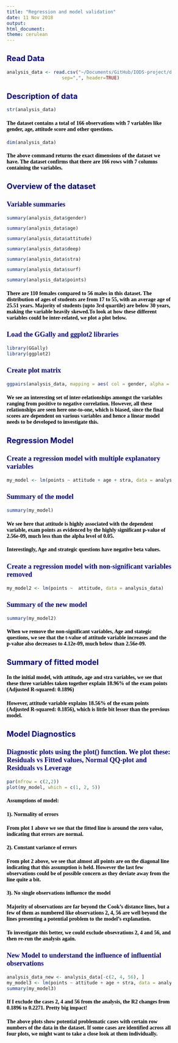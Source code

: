 ```yaml
---
title: "Regression and model validation"
date: 11 Nov 2018
output:
html_document:
theme: cerulean
---
```


<style type="text/css">

body{ /* Normal  */
      font-size: 12px;
  }
td {  /* Table  */
  font-size: 8px;
}
h1.title {
  font-size: 30px;
  color: DarkRed;
}
h1 { /* Header 1 */
  font-size: 22px;
  color: DarkBlue;
}
h2 { /* Header 2 */
    font-size: 20px;
  color: DarkBlue;
}
h3 { /* Header 3 */
  font-size: 18px;
  font-family: "Times New Roman", Times, serif;
  color: DarkBlue;
}
h4 { /* Header 4 */
  font-size: 14px;
  font-family: "Times New Roman", Times, serif;
  color: Black;
}
code.r{ /* Code block */
    font-size: 12px;
}
pre { /* Code block - determines code spacing between lines */
    font-size: 14px;
}
</style>


## Read Data
```r
analysis_data <- read.csv("~/Documents/GitHub/IODS-project/data/learning2014.csv", 
                    sep=",", header=TRUE)
```

## Description of data
```r
str(analysis_data)
```
#### The dataset contains a total of 166 observations with 7 variables like gender, age, attitude score and other questions. 

```r
dim(analysis_data)
```
#### The above command returns the exact dimensions of the dataset we have. The dataset confirms that there are 166 rows with 7 columns containing the variables.  

## Overview of the dataset

### Variable summaries
```r
summary(analysis_data$gender)
```

```r
summary(analysis_data$age)
```

```r
summary(analysis_data$attitude)
```

```r
summary(analysis_data$deep)
```

```r
summary(analysis_data$stra)
```

```r
summary(analysis_data$surf)
```

```r
summary(analysis_data$points)
```

#### There are 110 females compared to 56 males in this dataset. The distribution of ages of students are from 17 to 55, with an average age of 25.51 years. Majority of students (upto 3rd quartile) are below 30 years, making the variable heavily skewed.To look at how these different variables could be inter-related, we plot a plot below.

### Load the GGally and ggplot2 libraries
```r
library(GGally)
library(ggplot2)
```

### Create plot matrix
```r
ggpairs(analysis_data, mapping = aes( col = gender, alpha = 0.2 ), lower = list(combo = wrap("facethist", bins = 20)))
```

#### We see an interesting set of inter-relationships amongst the variables ranging from positive to negative correlation. However, all these relationships are seen here one-to-one, which is biased, since the final scores are dependent on various variables and hence a linear model needs to be developed to investigate this. 

## Regression Model
### Create a regression model with multiple explanatory variables
```r
my_model <- lm(points ~ attitude + age + stra, data = analysis_data)
```

### Summary of the model
```r
summary(my_model)
```

#### We see here that attitude is highly associated with the dependent variable, exam points as evidenced by the highly significant p-value of 2.56e-09, much less than the alpha level of 0.05. 

#### Interestingly, Age and strategic questions have negative beta values.

### Create a regression model with non-significant variables removed
```r
my_model2 <- lm(points ~  attitude, data = analysis_data)
```

### Summary of the new model
```r
summary(my_model2)
```

#### When we remove the non-significant variables, Age and stategic questions, we see that the t-value of attitude variable increases and the p-value also decreases to 4.12e-09, much below than 2.56e-09. 


## Summary of fitted model

#### In the initial model, with attitude, age and stra variables, we see that these three variables taken together explain 18.96% of the exam points (Adjusted R-squared:  0.1896)

#### However, attitude variable explains 18.56% of the exam points (Adjusted R-squared: 0.1856), which is little bit lesser than the previous model. 


## Model Diagnostics

### Diagnostic plots using the plot() function. We plot these: Residuals vs Fitted values, Normal QQ-plot and Residuals vs Leverage

```r
par(mfrow = c(2,2))
plot(my_model, which = c(1, 2, 5))
```

#### Assumptions of model:
#### 1). Normality of errors
#### From plot 1 above we see that the fitted line is around the zero value, indicating that errors are normal.
#### 2). Constant variance of errors
#### From plot 2 above, we see that almost all points are on the diagonal line indicating that this assumption is held. However the last few observations could be of possible concern as they deviate away from the line quite a bit. 
#### 3). No single observations influence the model
#### Majority of observations are far beyond the Cook’s distance lines, but a few of them as numbered like observations 2, 4, 56 are well beyond the lines presenting a potential problem to the model's explanation. 
#### To investigate this better, we could exclude obsevrations 2, 4 and 56, and then re-run the analysis again.
#### 
#### 

### New Model to understand the influence of influential observations
```r
analysis_data_new <- analysis_data[-c(2, 4, 56), ]
my_model3 <- lm(points ~ attitude + age + stra, data = analysis_data_new)
summary(my_model3)
```

#### If I exclude the cases 2, 4 and 56 from the analysis, the R2 changes from 0.1896 to 0.2271. Pretty big impact!

#### The above plots show potential problematic cases with certain row numbers of the data in the dataset. If some cases are identified across all four plots, we might want to take a close look at them individually.



